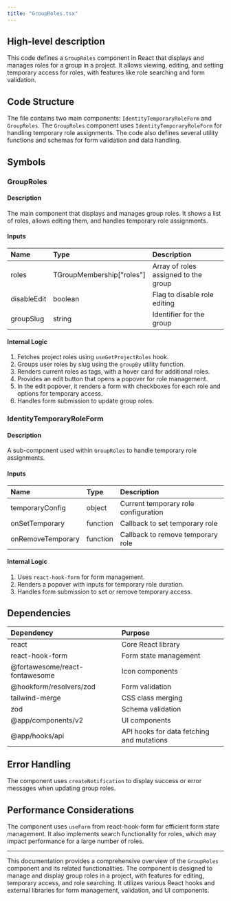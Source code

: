 ```yaml
---
title: "GroupRoles.tsx"
---
```


## High-level description
This code defines a `GroupRoles` component in React that displays and manages roles for a group in a project. It allows viewing, editing, and setting temporary access for roles, with features like role searching and form validation.

## Code Structure
The file contains two main components: `IdentityTemporaryRoleForm` and `GroupRoles`. The `GroupRoles` component uses `IdentityTemporaryRoleForm` for handling temporary role assignments. The code also defines several utility functions and schemas for form validation and data handling.

## Symbols

### GroupRoles
#### Description
The main component that displays and manages group roles. It shows a list of roles, allows editing them, and handles temporary role assignments.

#### Inputs
| Name | Type | Description |
|:-----|:-----|:------------|
| roles | TGroupMembership["roles"] | Array of roles assigned to the group |
| disableEdit | boolean | Flag to disable role editing |
| groupSlug | string | Identifier for the group |

#### Internal Logic
1. Fetches project roles using `useGetProjectRoles` hook.
2. Groups user roles by slug using the `groupBy` utility function.
3. Renders current roles as tags, with a hover card for additional roles.
4. Provides an edit button that opens a popover for role management.
5. In the edit popover, it renders a form with checkboxes for each role and options for temporary access.
6. Handles form submission to update group roles.

### IdentityTemporaryRoleForm
#### Description
A sub-component used within `GroupRoles` to handle temporary role assignments.

#### Inputs
| Name | Type | Description |
|:-----|:-----|:------------|
| temporaryConfig | object | Current temporary role configuration |
| onSetTemporary | function | Callback to set temporary role |
| onRemoveTemporary | function | Callback to remove temporary role |

#### Internal Logic
1. Uses `react-hook-form` for form management.
2. Renders a popover with inputs for temporary role duration.
3. Handles form submission to set or remove temporary access.

## Dependencies
| Dependency | Purpose |
|:-----------|:--------|
| react | Core React library |
| react-hook-form | Form state management |
| @fortawesome/react-fontawesome | Icon components |
| @hookform/resolvers/zod | Form validation |
| tailwind-merge | CSS class merging |
| zod | Schema validation |
| @app/components/v2 | UI components |
| @app/hooks/api | API hooks for data fetching and mutations |

## Error Handling
The component uses `createNotification` to display success or error messages when updating group roles.

## Performance Considerations
The component uses `useForm` from react-hook-form for efficient form state management. It also implements search functionality for roles, which may impact performance for a large number of roles.

___

This documentation provides a comprehensive overview of the `GroupRoles` component and its related functionalities. The component is designed to manage and display group roles in a project, with features for editing, temporary access, and role searching. It utilizes various React hooks and external libraries for form management, validation, and UI components.